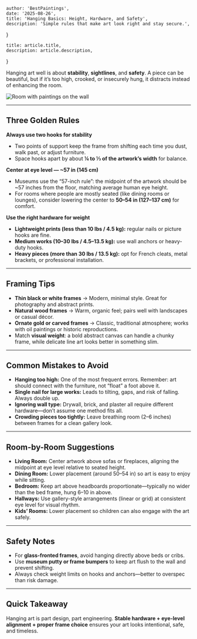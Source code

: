     author: 'BestPaintings',
    date: '2025-08-26',
    title: 'Hanging Basics: Height, Hardware, and Safety',
    description: 'Simple rules that make art look right and stay secure.',
}

    title: article.title,
    description: article.description,
}


Hanging art well is about **stability**, **sightlines**, and **safety**. A piece can be beautiful, but if it’s too high, crooked, or insecurely hung, it distracts instead of enhancing the room.

<Image
    src={image7}
    alt="Room with paintings on the wall"
    width={1200}
    height={400}
    priority
    className="rounded-xl shadow-md"
/>

---

## Three Golden Rules

**Always use two hooks for stability**
- Two points of support keep the frame from shifting each time you dust, walk past, or adjust furniture.
- Space hooks apart by about **¼ to ⅓ of the artwork’s width** for balance.

**Center at eye level — ~57 in (145 cm)**
- Museums use the “57-inch rule”: the midpoint of the artwork should be ~57 inches from the floor, matching average human eye height.
- For rooms where people are mostly seated (like dining rooms or lounges), consider lowering the center to **50–54 in (127–137 cm)** for comfort.

**Use the right hardware for weight**
- **Lightweight prints (less than 10 lbs / 4.5 kg):** regular nails or picture hooks are fine.
- **Medium works (10–30 lbs / 4.5–13.5 kg):** use wall anchors or heavy-duty hooks.
- **Heavy pieces (more than 30 lbs / 13.5 kg):** opt for French cleats, metal brackets, or professional installation.

---

## Framing Tips

- **Thin black or white frames** → Modern, minimal style. Great for photography and abstract prints.
- **Natural wood frames** → Warm, organic feel; pairs well with landscapes or casual décor.
- **Ornate gold or carved frames** → Classic, traditional atmosphere; works with oil paintings or historic reproductions.
- Match **visual weight**: a bold abstract canvas can handle a chunky frame, while delicate line art looks better in something slim.

---

## Common Mistakes to Avoid

- **Hanging too high:** One of the most frequent errors. Remember: art should connect with the furniture, not “float” a foot above it.
- **Single nail for large works:** Leads to tilting, gaps, and risk of falling. Always double up.
- **Ignoring wall type:** Drywall, brick, and plaster all require different hardware—don’t assume one method fits all.
- **Crowding pieces too tightly:** Leave breathing room (2–6 inches) between frames for a clean gallery look.

---

## Room-by-Room Suggestions

- **Living Room:** Center artwork above sofas or fireplaces, aligning the midpoint at eye level relative to seated height.
- **Dining Room:** Lower placement (around 50–54 in) so art is easy to enjoy while sitting.
- **Bedroom:** Keep art above headboards proportionate—typically no wider than the bed frame, hung 6–10 in above.
- **Hallways:** Use gallery-style arrangements (linear or grid) at consistent eye level for visual rhythm.
- **Kids’ Rooms:** Lower placement so children can also engage with the art safely.

---

## Safety Notes

- For **glass-fronted frames**, avoid hanging directly above beds or cribs.
- Use **museum putty or frame bumpers** to keep art flush to the wall and prevent shifting.
- Always check weight limits on hooks and anchors—better to overspec than risk damage.

---

## Quick Takeaway

Hanging art is part design, part engineering. **Stable hardware + eye-level alignment + proper frame choice** ensures your art looks intentional, safe, and timeless.
